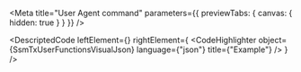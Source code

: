 
<Meta title="User Agent command" parameters={{ previewTabs: { canvas: { hidden: true } } }} />

<DescriptedCode
  leftElement={<SsmTxUserFunctionsDesc />}
  rightElement={
    <CodeHighlighter
      object={SsmTxUserFunctionsVisualJson}
      language={"json"}
      title={"Example"}
    />
  }
/>

